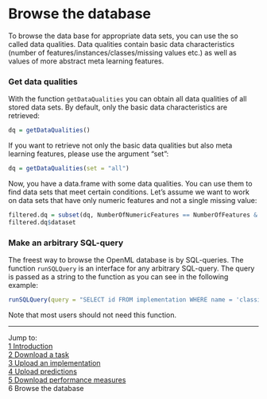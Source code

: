 Browse the database
===================

To browse the data base for appropriate data sets, you can use the so called data qualities. Data qualities contain basic data characteristics (number of features/instances/classes/missing values etc.) as well as values of more abstract meta learning features. 

### Get data qualities
With the function `getDataQualities` you can obtain all data qualities of all stored data sets. 
By default, only the basic data characteristics are retrieved:

```r
dq = getDataQualities()
```

If you want to retrieve not only the basic data qualities but also meta learning features, 
please use the argument "set":

```r
dq = getDataQualities(set = "all")
```

Now, you have a data.frame with some data qualities. You can use them to find data sets that meet certain conditions. Let's assume we want to work on data sets that have only numeric features and not a single missing value:

```r
filtered.dq = subset(dq, NumberOfNumericFeatures == NumberOfFeatures & NumberOfMissingValues == 0)
filtered.dq$dataset
```

### Make an arbitrary SQL-query
The freest way to browse the OpenML database is by SQL-queries. The function `runSQLQuery` is 
an interface for any arbitrary SQL-query. The query is passed as a string to the function as 
you can see in the following example:

```r
runSQLQuery(query = "SELECT id FROM implementation WHERE name = 'classif.rpart'")
```

Note that most users should not need this function.

----------------------------------------------------------------------------------------------------------------------
Jump to:   
[1 Introduction](1-Introduction.md)  
[2 Download a task](2-Download-a-task.md)  
[3 Upload an implementation](3-Upload-an-implementation.md)  
[4 Upload predictions](4-Upload-predictions.md)  
[5 Download performance measures](5-Download-performance-measures.md)  
6 Browse the database
